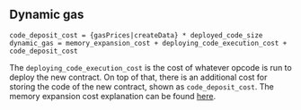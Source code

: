 ## Dynamic gas

    code_deposit_cost = {gasPrices|createData} * deployed_code_size
    dynamic_gas = memory_expansion_cost + deploying_code_execution_cost + code_deposit_cost

The `deploying_code_execution_cost` is the cost of whatever opcode is run to deploy the new contract.
On top of that, there is an additional cost for storing the code of the new contract, shown as `code_deposit_cost`.
The memory expansion cost explanation can be found [here](/about).
